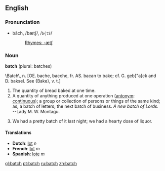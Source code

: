 ==English==
===Pronunciation===
*băch, /bætʃ/, /<tt>b{tS</tt>/
*:[[Rhymes:English:-ætʃ|Rhymes: -ætʃ]]

=== Noun ===
'''batch''' (plural: batches)

<nowiki>\Batch\,</nowiki> n. [OE. bache, bacche, fr. AS. bacan to bake; cf.
G. geb["a]ck and D. baksel. See {Bake}, v. t.]
#The quantity of bread baked at one time.
#A quantity of anything produced at one operation ([[antonym]]: [[continuous]]); a group or collection of persons or things of the same kind; as, a batch of letters; the next batch of business. ''A new batch of Lords.'' --Lady M. W. Montagu.
# {{vulgar}} We had a pretty batch of it last night; we had a hearty dose of liquor.

====Translations====
*'''Dutch''': [[lot]] ''n''
*'''French''': [[lot]] ''m''
*'''Spanish''': [[lote]] ''m''

[[gl:batch]]
[[pt:batch]]
[[ru:batch]]
[[zh:batch]]